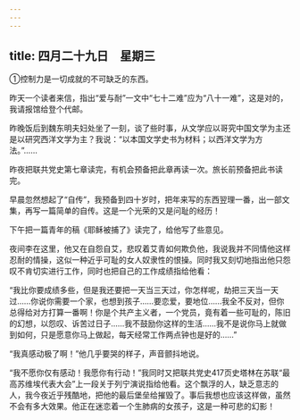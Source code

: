 ```yaml
---
---
---
```

title: 四月二十九日　星期三
---




①控制力是一切成就的不可缺乏的东西。



昨天一个读者来信，指出“爱与耐”一文中“七十二难”应为“八十一难”，这是对的，我请报馆给登个代邮。

昨晚饭后到魏东明夫妇处坐了一刻，谈了些时事，从文学应以哥究中国文学为主还是以研究西洋文学为主？我说：“以本国文学史书为材料；以西洋文学为方法。”……

昨夜把联共党史第七章读完，有机会预备把此章再读一次。旅长前预备把此书读完。

早晨忽然想起了“自传”，我预备到四十岁时，把年来写的东西翌理一番，出一部文集，再写一篇简单的自传。这是一个光荣的又是问耻的经历！

下午把一篇青年的稿《耶稣被捕了》读完了，给他写了些意见。

夜间李在这里，他又在自怨自艾，悲叹着艾青如何欺负他，我说我并不同情他这样忍耐的情操，这似一种近乎可耻的女人奴隶性的恨操。同时我又刻切地指出他只怨叹不肯切实进行工作，同时也把自己的工作成绩指给他看：

“我比你要成绩多些，但是我还要把一天当三天过，你怎样呢，劫把三天当一天过……你说你需要一个家，也想到孩子……要恋爱，要地位……我全不反对，但你总得给对方打算一番啊！你是个共产主义者，一个党员，竟有着一些可耻的，陈旧的幻想，以怨叹、诉苦过日子……我不鼓励你这样的生活……我不是说你马上就做到如何，只是愿意你马上做起，每天经常工作两点钟也是好的……”

“我真感动极了啊！”他几乎要哭的样子，声音颤抖地说。

“我不愿你仅有感动！我愿你有行动！”我同时又把联共党史417页史塔林在苏联“最高苏维埃代表大会”上一段关于列宁演说指给他看。这个飘浮的人，缺乏意志的人，我今夜近乎残酷地，把他的最后堡垒给摧毁了。事后我想也应该这样做，虽然不会有多大效果。他正在迷恋着一个生肺病的女孩子，这是一种可悲的幻影！